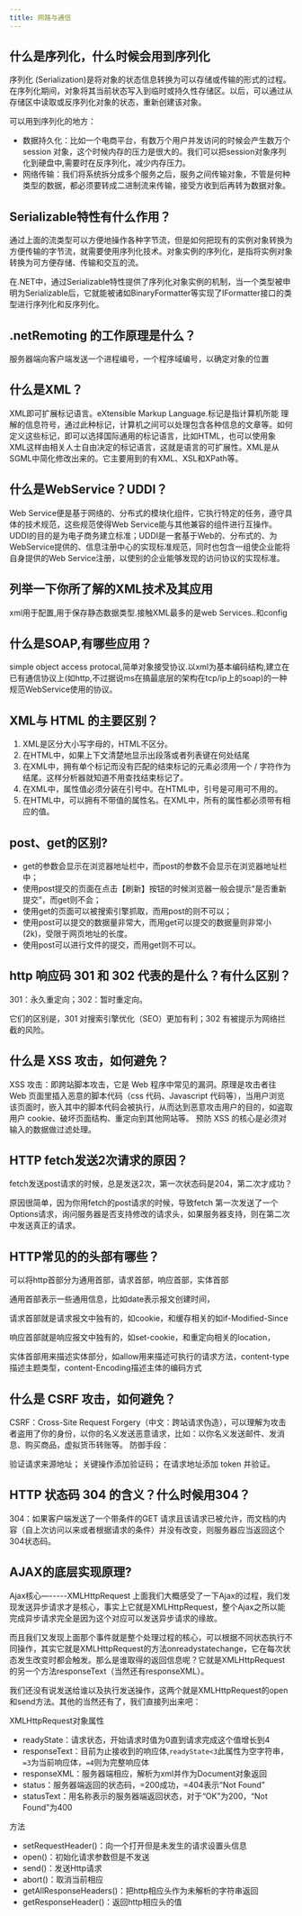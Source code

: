 ```yaml
---
title: 网路与通信
---
```



## 什么是序列化，什么时候会用到序列化

序列化 (Serialization)是将对象的状态信息转换为可以存储或传输的形式的过程。在序列化期间，对象将其当前状态写入到临时或持久性存储区。以后，可以通过从存储区中读取或反序列化对象的状态，重新创建该对象。

可以用到序列化的地方：

- 数据持久化：比如一个电商平台，有数万个用户并发访问的时候会产生数万个session 对象，这个时候内存的压力是很大的。我们可以把session对象序列化到硬盘中,需要时在反序列化，减少内存压力。
- 网络传输：我们将系统拆分成多个服务之后，服务之间传输对象，不管是何种类型的数据，都必须要转成二进制流来传输，接受方收到后再转为数据对象。

## Serializable特性有什么作用？

通过上面的流类型可以方便地操作各种字节流，但是如何把现有的实例对象转换为方便传输的字节流，就需要使用序列化技术。对象实例的序列化，是指将实例对象转换为可方便存储、传输和交互的流。

在.NET中，通过Serializable特性提供了序列化对象实例的机制，当一个类型被申明为Serializable后，它就能被诸如BinaryFormatter等实现了IFormatter接口的类型进行序列化和反序列化。

## .netRemoting 的工作原理是什么？

服务器端向客户端发送一个进程编号，一个程序域编号，以确定对象的位置

## 什么是XML？

XML即可扩展标记语言。eXtensible Markup Language.标记是指计算机所能 理解的信息符号，通过此种标记，计算机之间可以处理包含各种信息的文章等。如何定义这些标记，即可以选择国际通用的标记语言，比如HTML，也可以使用象XML这样由相关人士自由决定的标记语言，这就是语言的可扩展性。XML是从SGML中简化修改出来的。它主要用到的有XML、XSL和XPath等。

## 什么是WebService？UDDI？

Web Service便是基于网络的、分布式的模块化组件，它执行特定的任务，遵守具体的技术规范，这些规范使得Web Service能与其他兼容的组件进行互操作。UDDI的目的是为电子商务建立标准；UDDI是一套基于Web的、分布式的、为WebService提供的、信息注册中心的实现标准规范，同时也包含一组使企业能将自身提供的Web Service注册，以使别的企业能够发现的访问协议的实现标准。

## 列举一下你所了解的XML技术及其应用

xml用于配置,用于保存静态数据类型.接触XML最多的是web Services..和config

## 什么是SOAP,有哪些应用？

simple object access protocal,简单对象接受协议.以xml为基本编码结构,建立在已有通信协议上(如http,不过据说ms在搞最底层的架构在tcp/ip上的soap)的一种规范WebService使用的协议。

## XML与 HTML 的主要区别？

1. XML是区分大小写字母的，HTML不区分。
2. 在HTML中，如果上下文清楚地显示出段落或者列表键在何处结尾
3. 在XML中，拥有单个标记而没有匹配的结束标记的元素必须用一个 / 字符作为结尾。这样分析器就知道不用查找结束标记了。
4. 在XML中，属性值必须分装在引号中。在HTML中，引号是可用可不用的。
5. 在HTML中，可以拥有不带值的属性名。在XML中，所有的属性都必须带有相应的值。

## post、get的区别?

- get的参数会显示在浏览器地址栏中，而post的参数不会显示在浏览器地址栏中；
- 使用post提交的页面在点击【刷新】按钮的时候浏览器一般会提示“是否重新提交”，而get则不会；
- 使用get的页面可以被搜索引擎抓取，而用post的则不可以；
- 使用post可以提交的数据量非常大，而用get可以提交的数据量则非常小(2k)，受限于网页地址的长度。
- 使用post可以进行文件的提交，而用get则不可以。

## http 响应码 301 和 302 代表的是什么？有什么区别？

301：永久重定向；302：暂时重定向。

它们的区别是，301 对搜索引擎优化（SEO）更加有利；302 有被提示为网络拦截的风险。

## 什么是 XSS 攻击，如何避免？

XSS 攻击：即跨站脚本攻击，它是 Web 程序中常见的漏洞。原理是攻击者往 Web 页面里插入恶意的脚本代码（css 代码、Javascript 代码等），当用户浏览该页面时，嵌入其中的脚本代码会被执行，从而达到恶意攻击用户的目的，如盗取用户 cookie、破坏页面结构、重定向到其他网站等。 预防 XSS 的核心是必须对输入的数据做过滤处理。

## HTTP fetch发送2次请求的原因？

fetch发送post请求的时候，总是发送2次，第一次状态码是204，第二次才成功？

原因很简单，因为你用fetch的post请求的时候，导致fetch 第一次发送了一个Options请求，询问服务器是否支持修改的请求头，如果服务器支持，则在第二次中发送真正的请求。

## HTTP常见的的头部有哪些？

可以将http首部分为通用首部，请求首部，响应首部，实体首部

通用首部表示一些通用信息，比如date表示报文创建时间，

请求首部就是请求报文中独有的，如cookie，和缓存相关的如if-Modified-Since

响应首部就是响应报文中独有的，如set-cookie，和重定向相关的location，

实体首部用来描述实体部分，如allow用来描述可执行的请求方法，content-type描述主题类型，content-Encoding描述主体的编码方式

## 什么是 CSRF 攻击，如何避免？

CSRF：Cross-Site Request Forgery（中文：跨站请求伪造），可以理解为攻击者盗用了你的身份，以你的名义发送恶意请求，比如：以你名义发送邮件、发消息、购买商品，虚拟货币转账等。 防御手段：

验证请求来源地址； 关键操作添加验证码； 在请求地址添加 token 并验证。

## HTTP 状态码 304 的含义？什么时候用304？

304：如果客户端发送了一个带条件的GET 请求且该请求已被允许，而文档的内容（自上次访问以来或者根据请求的条件）并没有改变，则服务器应当返回这个304状态码。

## AJAX的底层实现原理?

Ajax核心—-----XMLHttpRequest
上面我们大概感受了一下Ajax的过程，我们发现发送异步请求才是核心，事实上它就是XMLHttpRequest，整个Ajax之所以能完成异步请求完全是因为这个对应可以发送异步请求的缘故。

而且我们又发现上面那个事件就是整个处理过程的核心，可以根据不同状态执行不同操作，其实它就是XMLHttpRequest的方法onreadystatechange，它在每次状态发生改变时都会触发。那么是谁取得的返回信息呢？它就是XMLHttpRequest的另一个方法responseText（当然还有responseXML）。

我们还没有说发送给谁以及执行发送操作，这两个就是XMLHttpRequest的open和send方法。其他的当然还有了，我们直接列出来吧：

XMLHttpRequest对象属性

- readyState：请求状态，开始请求时值为0直到请求完成这个值增长到4
- responseText：目前为止接收到的响应体,`readyState<3`此属性为空字符串，`=3`为当前响应体，`=4`则为完整响应体
- responseXML：服务器端相应，解析为xml并作为Document对象返回
- status：服务器端返回的状态码，=200成功，=404表示“Not Found”
- statusText：用名称表示的服务器端返回状态，对于“OK”为200，“Not Found”为400

方法

- setRequestHeader()：向一个打开但是未发生的请求设置头信息
- open()：初始化请求参数但是不发送
- send()：发送Http请求
- abort()：取消当前相应
- getAllResponseHeaders()：把http相应头作为未解析的字符串返回
- getResponseHeader()：返回http相应头的值

